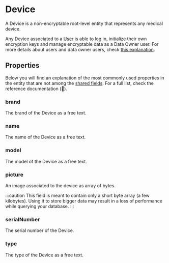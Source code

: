 # Device

A Device is a non-encryptable root-level entity that represents any medical device.

Any Device associated to a [User](/explanations/data-model/user) is able to log in, initialize their own
encryption keys and manage encryptable data as a Data Owner user. For more details about users and data owner users,
check [this explanation](/explanations/data-owners-and-access-control).

## Properties

Below you will find an explanation of the most commonly used properties in the entity that are not among the
[shared fields](/explanations/data-model/#shared-fields). For a full list, check the reference documentation (:construction:).

### brand
The brand of the Device as a free text.

### name
The name of the Device as a free text.

### model
The model of the Device as a free text.

### picture
An image associated to the device as array of bytes.

:::caution
This field is meant to contain only a short byte array (a few kilobytes). Using it to store bigger data may result in
a loss of performance while querying your database.
:::

### serialNumber
The serial number of the Device.

### type
The type of the Device as a free text.
